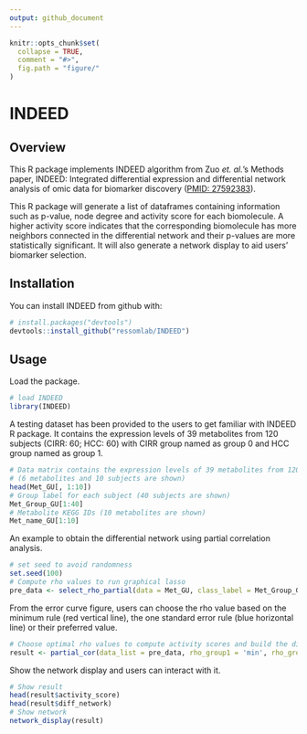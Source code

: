 ```yaml
---
output: github_document
---
```


<!-- README.md is generated from README.Rmd. Please edit that file -->

```r
knitr::opts_chunk$set(
  collapse = TRUE,
  comment = "#>",
  fig.path = "figure/"
)
```

# INDEED
## Overview


This R package implements INDEED algorithm from Zuo *et. al.*'s Methods paper, INDEED: Integrated differential expression and differential network analysis of omic data for biomarker discovery ([PMID: 27592383](https://www.ncbi.nlm.nih.gov/pubmed/?term=27592383%5Buid%5D)). 

This R package will generate a list of dataframes containing information such as p-value, node degree and activity score for each biomolecule. A higher activity score indicates that the corresponding biomolecule has more neighbors connected in the differential network and their p-values are more statistically significant. It will also generate a network display to aid users' biomarker selection.


## Installation

You can install INDEED from github with:

```r
# install.packages("devtools")
devtools::install_github("ressomlab/INDEED")
```

## Usage
Load the package.
```r
# load INDEED
library(INDEED)
```

A testing dataset has been provided to the users to get familiar with INDEED R package. It contains the expression levels of 39 metabolites from 120 subjects (CIRR: 60; HCC: 60) with CIRR group named as group 0 and HCC group named as group 1.

```r
# Data matrix contains the expression levels of 39 metabolites from 120 subjects 
# (6 metabolites and 10 subjects are shown)
head(Met_GU[, 1:10])
# Group label for each subject (40 subjects are shown)
Met_Group_GU[1:40]
# Metabolite KEGG IDs (10 metabolites are shown)
Met_name_GU[1:10]

```

An example to obtain the differential network using partial correlation analysis.
```r
# set seed to avoid randomness
set.seed(100)
# Compute rho values to run graphical lasso
pre_data <- select_rho_partial(data = Met_GU, class_label = Met_Group_GU, id = Met_name_GU, error_curve = "YES")
```

From the error curve figure, users can choose the rho value based on the minimum rule (red vertical line), the one standard error rule (blue horizontal line) or their preferred value.
```r
# Choose optimal rho values to compute activity scores and build the differntial network
result <- partial_cor(data_list = pre_data, rho_group1 = 'min', rho_group2 = "min", permutation = 1000, p_val = pvalue_M_GU, permutation_thres = 0.05)
```

Show the network display and users can interact with it.
```r
# Show result 
head(result$activity_score)
head(result$diff_network)
# Show network
network_display(result)
```

<!-- Network display image was generated from somewhere else -->

